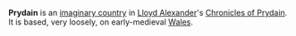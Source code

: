 '''Prydain''' is an [[imaginary country]] in [[Lloyd Alexander]]'s [[Chronicles of Prydain]].  It is based, very loosely, on early-medieval [[Wales]].

{{lit-stub}}